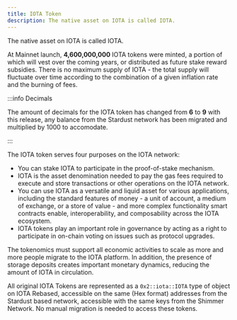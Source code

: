 ```yaml
---
title: IOTA Token
description: The native asset on IOTA is called IOTA. 
---
```


The native asset on IOTA is called IOTA. 

At Mainnet launch, **4,600,000,000** IOTA tokens were minted, a portion of which will vest over the coming years, or distributed as future stake reward subsidies.
There is no maximum supply of IOTA - the total supply will fluctuate over time according to the combination of a given inflation rate and the burning of fees.

:::info Decimals

The amount of decimals for the IOTA token has changed from **6** to **9** with this release, any balance from the Stardust network has been migrated and multiplied by 1000 to accomodate.

:::

The IOTA token serves four purposes on the IOTA network:

- You can stake IOTA to participate in the proof-of-stake mechanism.
- IOTA is the asset denomination needed to pay the gas fees required to execute and store transactions or other operations on the IOTA network.
- You can use IOTA as a versatile and liquid asset for various applications, including the standard features of money - a unit of account, a medium of exchange, or a store of value - and more complex functionality smart contracts enable, interoperability, and composability across the IOTA ecosystem.
- IOTA tokens play an important role in governance by acting as a right to participate in on-chain voting on issues such as protocol upgrades.

The tokenomics must support all economic activities to scale as more and more people migrate to the IOTA platform. In addition, the presence of storage deposits creates important monetary dynamics, reducing the amount of IOTA in circulation.

All original IOTA Tokens are represented as a `0x2::iota::IOTA` type of object on IOTA Rebased, accessible on the same (Hex format) addresses from the Stardust based network, accessible with the same keys from the Shimmer Network. No manual migration is needed to access these tokens.
